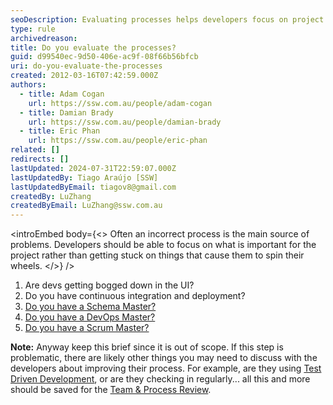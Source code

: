 ```yaml
---
seoDescription: Evaluating processes helps developers focus on project goals and avoid getting stuck on inefficient workflows.
type: rule
archivedreason:
title: Do you evaluate the processes?
guid: d99540ec-9d50-406e-ac9f-08f66b56bfcb
uri: do-you-evaluate-the-processes
created: 2012-03-16T07:42:59.000Z
authors:
  - title: Adam Cogan
    url: https://ssw.com.au/people/adam-cogan
  - title: Damian Brady
    url: https://ssw.com.au/people/damian-brady
  - title: Eric Phan
    url: https://ssw.com.au/people/eric-phan
related: []
redirects: []
lastUpdated: 2024-07-31T22:59:07.000Z
lastUpdatedBy: Tiago Araújo [SSW]
lastUpdatedByEmail: tiagov8@gmail.com
createdBy: LuZhang
createdByEmail: LuZhang@ssw.com.au
---
```


<introEmbed
  body={<>
Often an incorrect process is the main source of problems. Developers should be able to focus on what is important for the project rather than getting stuck on things that cause them to spin their wheels.
  </>}
/>
1. Are devs getting bogged down in the UI?
2. Do you have continuous integration and deployment?
3. [Do you have a Schema Master?](/have-a-schema-master)
4. [Do you have a DevOps Master?](/devops-master)
5. [Do you have a Scrum Master?](/scrum-master-do-you-schedule-the-3-meetings)

**Note:** Anyway keep this brief since it is out of scope. If this step is problematic, there are likely other things you may need to discuss with the developers about improving their process. For example, are they using [Test Driven Development](/before-starting-do-you-follow-a-test-driven-process), or are they checking in regularly... all this and more should be saved for the [Team & Process Review](https://www.ssw.com.au/consulting/software-audit).
